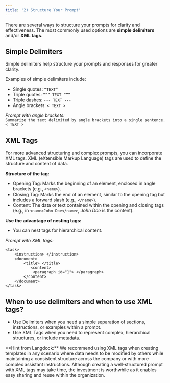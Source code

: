 ```yaml
---
title: '2) Structure Your Prompt'
---
```

There are several ways to structure your prompts for clarity and effectiveness. The most commonly used options are **simple delimiters** and/or **XML tags**.

## Simple Delimiters
Simple delimiters help structure your prompts and responses for greater clarity. 

Examples of simple delimiters include:
- Single quotes: `“TEXT”`
- Triple quotes: `“”” TEXT ”””`
- Triple dashes: `--- TEXT ---`
- Angle brackets: `< TEXT >`

_Prompt with angle brackets:_
<br />`Summarize the text delimited by angle brackets into a single sentence.`
<br />`< TEXT >`


## XML Tags
For more advanced structuring and complex prompts, you can incorporate XML tags. XML (eXtensible Markup Language) tags are used to define the structure and content of data.

**Structure of the tag:**
- Opening Tag: Marks the beginning of an element, enclosed in angle brackets (e.g., `<name>`).
- Closing Tag: Marks the end of an element, similar to the opening tag but includes a forward slash (e.g., `</name>`).
- Content: The data or text contained within the opening and closing tags (e.g., in `<name>John Doe</name>`, _John Doe_ is the content).

**Use the advantage of nesting tags:**
- You can nest tags for hierarchical content.

_Prompt with XML tags:_
```
<task>
    <instruction> </instruction>
    <document>
        <title> </title>
           <content>
            <paragraph id="1"> </paragraph>
        </content>
    </document>
</task>
```

## When to use delimiters and when to use XML tags?
- Use Delimiters when you need a simple separation of sections, instructions, or examples within a prompt.
- Use XML Tags when you need to represent complex, hierarchical structures, or include metadata.

<Tip>
**Hint from Langdock:** We recommend using XML tags when creating templates in any scenario where data needs to be modified by others while maintaining a consistent structure across the company or with more complex assistant instructions.
Although creating a well-structured prompt with XML tags may take time, the investment is worthwhile as it enables easy sharing and reuse within the organization.
</Tip>
